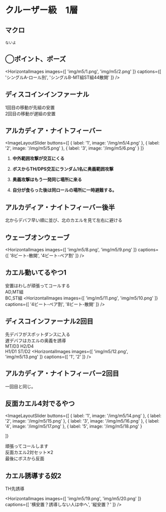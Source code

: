 
# クルーザー級　1層

##  マクロ
```
ないよ
```
## ◯ポイント、ポーズ

<HorizontalImages 
  images={[
    'img/m5/1.png',
    'img/m5/2.png'
  ]}
  captions={[
    'シングルA-ロール別',
    'シングルB-MT組ST組44散開'
  ]}
/>
## ディスコインインファーナル

<ImageLayout src="img/m5/3.png" alt="ディスコインファーナル">


1回目の移動が先組の安置  
2回目の移動が遅組の安置

</ImageLayout>


## アルカディア・ナイトフィーバー
<ImageLayoutSlider
  buttons={[
    { label: '1', image: '/img/m5/4.png' },
    { label: '2', image: '/img/m5/5.png' },
    { label: '3', image: '/img/m5/6.png' }
  ]}
>
1. **中外範囲攻撃が交互にくる**

2. **ボスからTH/DPS交互にランダム1名に奥義範囲攻撃**

3. **奥義攻撃はもう一発同じ場所に来る**

4. **自分が食らった後は同ロールの場所に一時避難する。**
</ImageLayoutSlider>

## アルカディア・ナイトフィーバー後半

<ImageLayout src="img/m5/7.png" alt="アルカディア・ナイトフィーバー後半">


北からデバフ早い順に並び、北のカエルを見て左右に避ける

</ImageLayout>

## ウェーブオンウェーブ
<HorizontalImages 
  images={[
    'img/m5/8.png',
    'img/m5/9.png'
  ]}
  captions={[
    '8ビート-散開',
    '4ビート-ペア割'
  ]}
/>

## カエル動いてるやつ1
安置はわしが頑張ってコールする  
AD,MT組  
BC,ST組
<HorizontalImages 
  images={[
    'img/m5/11.png',
    'img/m5/10.png'
  ]}
  captions={[
    '4ビート-ペア割',
    '8ビート-散開'
  ]}
/>

## ディスコインファーナル2回目
先デバフがスポットダンスに入る  
遅デバフはカエルの奥義を誘導  
MT/D3 H2/D4  
H1/D1 ST/D2
<HorizontalImages 
  images={[
    'img/m5/12.png',
    'img/m5/13.png'
  ]}
  captions={[
    '1',
    '2'
  ]}
/>

## アルカディア・ナイトフィーバー2回目
一回目と同じ。

## 反面カエル4対でるやつ
<ImageLayoutSlider
  buttons={[
    { label: '1', image: '/img/m5/14.png' },
    { label: '2', image: '/img/m5/15.png' },
    { label: '3', image: '/img/m5/16.png' },
    { label: '4', image: '/img/m5/17.png' },
    { label: '5', image: '/img/m5/18.png' }

  ]}
>
頑張ってコールします  
反面カエル2対セット✕2  
最後にボスから反面
</ImageLayoutSlider>

## カエル誘導する奴2
TH先誘導  


<HorizontalImages 
  images={[
    'img/m5/19.png',
    'img/m5/20.png'
  ]}
  captions={[
    '横安置？誘導しない人は中へ',
    '縦安置？'
  ]}
/>
